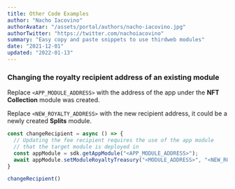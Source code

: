 ```yaml
---
title: Other Code Examples
author: "Nacho Iacovino"
authorAvatar: "/assets/portal/authors/nacho-iacovino.jpg"
authorTwitter: "https://twitter.com/nachoiacovino"
summary: "Easy copy and paste snippets to use thirdweb modules"
date: "2021-12-01"
updated: "2022-01-13"
---
```


### Changing the royalty recipient address of an existing module

Replace `<APP_MODULE_ADDRESS>` with the address of the app under the **NFT Collection** module was created.

Replace `<NEW_ROYALTY_ADDRESS>` with the new recipient address, it could be a newly created **Splits** module.

```ts
const changeRecipient = async () => {
  // Updating the fee recipient requires the use of the app module
  // that the target module is deployed in
  const appModule = sdk.getAppModule("<APP_MODULE_ADDRESS>");
  await appModule.setModuleRoyaltyTreasury("<MODULE_ADDRESS>", "<NEW_ROYALTY_ADDRESS>");
}

changeRecipient()
```

<MdxNavigation>
  <MdxNavigationItem
    href="/portal/learn/code-examples/splits"
    title="Splits"
  />
  <MdxNavigationItem
    href="/portal/guides"
    title="Developer Guides"
    next
  />
</MdxNavigation>
